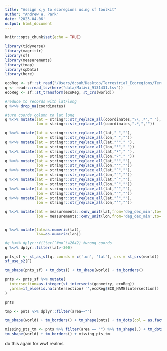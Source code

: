 ```yaml
---
title: "Assign x,y to ecoregions using sf toolkit"
author: "Andrew W. Park"
date: '2023-04-06'
output: html_document
---
```


```r
knitr::opts_chunk$set(echo = TRUE)
```


```r
library(tidyverse)
library(magrittr)
library(sf)
library(measurements)
library(tmap)
library(spData)
library(here)
```

```r
ecoReg <- sf::st_read("/Users/dcsuh/Desktop/Terrestrial_Ecoregions/Terrestrial_Ecoregions.shp")
q <- readr::read_tsv(here("data/MalAvi_9131431.tsv"))
ecoReg <- sf::st_transform(ecoReg, st_crs(world))
```

```r
#reduce to records with lat/long
q %<>% drop_na(coordinates)

#turn coords column to lat long
q %<>% mutate(lat = stringr::str_replace_all(coordinates,"\\,.*"," "),
              lon = stringr::str_replace_all(coordinates,".*,",""))

q %<>% mutate(lat = stringr::str_replace_all(lat," ",""),
              lon = stringr::str_replace_all(lon," ",""))
q %<>% mutate(lat = stringr::str_replace_all(lat,"°"," "),
              lon = stringr::str_replace_all(lon,"°"," "))
q %<>% mutate(lat = stringr::str_replace_all(lat,"º"," "),
              lon = stringr::str_replace_all(lon,"º"," "))
q %<>% mutate(lat = stringr::str_replace_all(lat,"'",""),
              lon = stringr::str_replace_all(lon,"'",""))
q %<>% mutate(lat = stringr::str_replace_all(lat,"`",""),
              lon = stringr::str_replace_all(lon,"`",""))
q %<>% mutate(lat = stringr::str_replace_all(lat,"´",""),
              lon = stringr::str_replace_all(lon,"´",""))
q %<>% mutate(lat = stringr::str_replace_all(lat,"′",""),
              lon = stringr::str_replace_all(lon,"′",""))
q %<>% mutate(lat = stringr::str_replace_all(lat,"’",""),
              lon = stringr::str_replace_all(lon,"’",""))

q %<>% mutate(lat = measurements::conv_unit(lat,from='deg_dec_min',to='dec_deg'),
              lon = measurements::conv_unit(lon,from='deg_dec_min',to='dec_deg'))


q %<>% mutate(lat=as.numeric(lat),
              lon=as.numeric(lon))
```



```r
#q %<>% dplyr::filter(`#no`!=2642) #wrong coords
q %<>% dplyr::filter(lat>-300)

pnts_sf <- st_as_sf(q, coords = c('lon', 'lat'), crs = st_crs(world))
sf_use_s2(F)
```

```r
tm_shape(pnts_sf) + tm_dots() + tm_shape(world) + tm_borders()
```

```r
pnts <- pnts_sf %>% mutate(
  intersection=as.integer(st_intersects(geometry, ecoReg))
  ,area=if_else(is.na(intersection),'',ecoReg$ECO_NAME[intersection])
) 

pnts

tmp <- pnts %>% dplyr::filter(area=="")


```

```r
tm_shape(world) + tm_borders() + tm_shape(pnts) + tm_dots(col = as.factor("area"), size = 0.1, legend.show = F) + tmap_options(max.categories = n_distinct(pnts$area))
```

```r
missing_pts_tm <- pnts %>% filter(area == "") %>% tm_shape(.) + tm_dots()
tm_shape(world) + tm_borders() + missing_pts_tm
```

do this again for wwf realms
